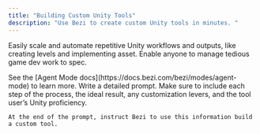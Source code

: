 ```yaml
---
title: "Building Custom Unity Tools"
description: "Use Bezi to create custom Unity tools in minutes. "
---
```


Easily scale and automate repetitive Unity workflows and outputs, like creating levels and implementing asset. Enable anyone to manage tedious game dev work to spec.

<Steps>
  <Step title="Enter Agent Mode">
    See the [Agent Mode docs](https://docs.bezi.com/bezi/modes/agent-mode) to learn more.
  </Step>
  <Step title="Draft your prompt">
    Write a detailed prompt. Make sure to include each step of the process, the ideal result, any customization levers, and the tool user’s Unity proficiency. 

    At the end of the prompt, instruct Bezi to use this information build a custom tool.
  </Step>
  <Step title="Submit and iterate">
    
  </Step>
</Steps>